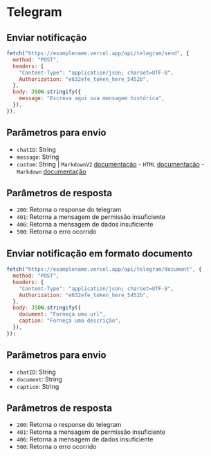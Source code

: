 # Telegram

## Enviar notificação

```js
fetch("https://examplename.vercel.app/api/telegram/send", {
  method: "POST",
  headers: {
    "Content-Type": "application/json; charset=UTF-8",
    Authorization: "e632efe_token_here_5452b",
  },
  body: JSON.stringify({
    message: "Escreva aqui sua mensagem histórica",
  }),
});
```

## Parâmetros para envio

- `chatID`: String
- `message`: String
- `custom`: String | `MarkdownV2` [documentação](https://core.telegram.org/bots/api#markdownv2-style) - `HTML` [documentação](https://core.telegram.org/bots/api#html-style) - `Markdown` [documentação](https://core.telegram.org/bots/api#markdown-style)

## Parâmetros de resposta

- `200`: Retorna o response do telegram
- `401`: Retorna a mensagem de permissão insuficiente
- `406`: Retorna a mensagem de dados insuficiente
- `500`: Retorna o erro ocorrido

## Enviar notificação em formato documento

```js
fetch("https://examplename.vercel.app/api/telegram/document", {
  method: "POST",
  headers: {
    "Content-Type": "application/json; charset=UTF-8",
    Authorization: "e632efe_token_here_5452b",
  },
  body: JSON.stringify({
    document: "Forneça uma url",
    caption: "Forneça uma descrição",
  }),
});
```

## Parâmetros para envio

- `chatID`: String
- `document`: String
- `caption`: String

## Parâmetros de resposta

- `200`: Retorna o response do telegram
- `401`: Retorna a mensagem de permissão insuficiente
- `406`: Retorna a mensagem de dados insuficiente
- `500`: Retorna o erro ocorrido
